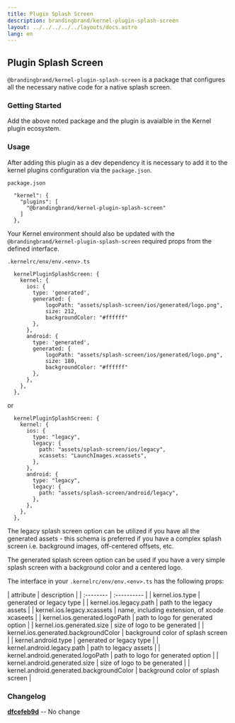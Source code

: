 ```yaml
---
title: Plugin Splash Screen
description: brandingbrand/kernel-plugin-splash-screen
layout: ../../../../../layouts/docs.astro
lang: en
---
```



## Plugin Splash Screen

`@brandingbrand/kernel-plugin-splash-screen` is a package that configures all the necessary native code for a native splash screen.

### Getting Started

<div class="flex w-full my-6">
  <CodeCopy args="yarn add -D @brandingbrand/kernel-plugin-splash-screen" />
</div>

Add the above noted package and the plugin is avaialble in the Kernel plugin ecosystem.

### Usage

After adding this plugin as a dev dependency it is necessary to add it to the kernel plugins configuration via the `package.json`.

`package.json`

```
  "kernel": {
    "plugins": [
      "@brandingbrand/kernel-plugin-splash-screen"
    ]
  },
```

Your Kernel environment should also be updated with the `@brandingbrand/kernel-plugin-splash-screen` required props from the defined interface.

`.kernelrc/env/env.<env>.ts`

```
  kernelPluginSplashScreen: {
    kernel: {
      ios: {
        type: 'generated',
        generated: {
            logoPath: "assets/splash-screen/ios/generated/logo.png",
            size: 212,
            backgroundColor: "#ffffff"
        },
      },
      android: {
        type: 'generated',
        generated: {
            logoPath: "assets/splash-screen/ios/generated/logo.png",
            size: 180,
            backgroundColor: "#ffffff"
        },
      },
    },
  },
```

or

```
  kernelPluginSplashScreen: {
    kernel: {
      ios: {
        type: "legacy",
        legacy: {
          path: "assets/splash-screen/ios/legacy",
          xcassets: "LaunchImages.xcassets",
        },
      },
      android: {
        type: "legacy",
        legacy: {
          path: "assets/splash-screen/android/legacy",
        },
      },
    },
  },
```

The legacy splash screen option can be utilized if you have all the generated assets - this schema is preferred if you have a complex splash screen i.e. background images, off-centered offsets, etc.

The generated splash screen option can be used if you have a very simple splash screen with a background color and a centered logo.

The interface in your `.kernelrc/env/env.<env>.ts` has the following props:

<div class="my-4 overflow-scroll">
| attribute                                | description                                  |
| :--------                                | :----------                                  |
| kernel.ios.type                          | generated or legacy type                     |
| kernel.ios.legacy.path                   | path to the legacy assets                    |
| kernel.ios.legacy.xcassets               | name, including extension, of xcode xcaseets |
| kernel.ios.generated.logoPath            | path to logo for generated option            |
| kernel.ios.generated.size                | size of logo to be generated                 |
| kernel.ios.generated.backgroundColor     | background color of splash screen            |
| kernel.android.type                      | generated or legacy type                     |
| kernel.android.legacy.path               | path to legacy assets                        |
| kernel.android.generated.logoPath        | path to logo for generated option            |
| kernel.android.generated.size            | size of logo to be generated                 |
| kernel.android.generated.backgroundColor | background color of splash screen            |
</div>

### Changelog

[**dfcefeb9d**](https://github.com/brandingbrand/flagship/pull/2508/commits/dfcefeb9d32eabe878bfd0a9ae0729c441d8d6c5) -- No change

